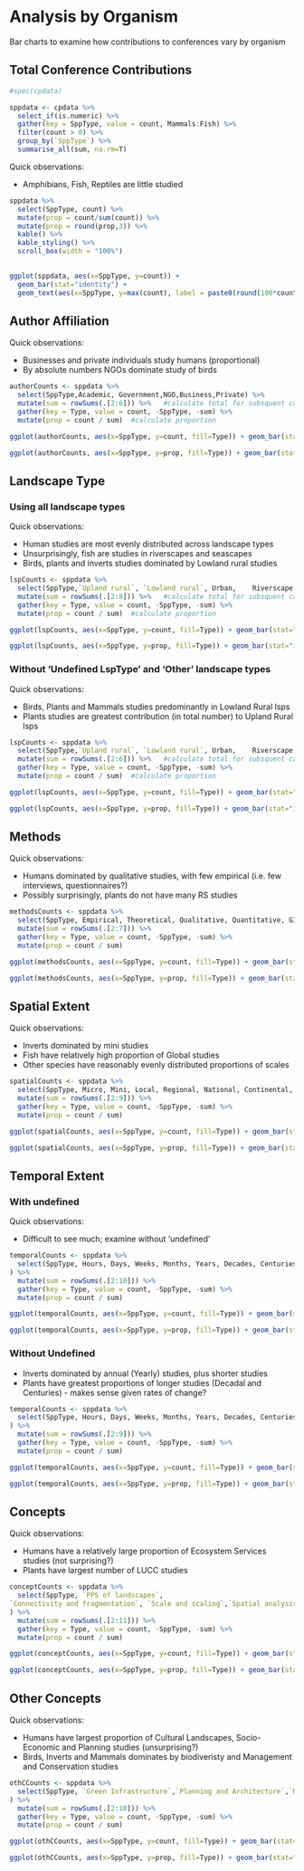 # Analysis by Organism

Bar charts to examine how contributions to conferences vary by organism

## Total Conference Contributions

```r
#spec(cpdata)

sppdata <- cpdata %>%
  select_if(is.numeric) %>%
  gather(key = SppType, value = count, Mammals:Fish) %>%
  filter(count > 0) %>%
  group_by(`SppType`) %>%
  summarise_all(sum, na.rm=T) 
```

Quick observations:

- Amphibians, Fish, Reptiles are little studied

```r

sppdata %>%
  select(SppType, count) %>%
  mutate(prop = count/sum(count)) %>%
  mutate(prop = round(prop,3)) %>% 
  kable() %>%
  kable_styling() %>%
  scroll_box(width = "100%")
    

ggplot(sppdata, aes(x=SppType, y=count)) + 
  geom_bar(stat="identity") + 
  geom_text(aes(x=SppType, y=max(count), label = paste0(round(100*count / sum(count),1), "%"), vjust=-0.25))

```

## Author Affiliation

Quick observations:

- Businesses and private individuals study humans (proportional)
- By absolute numbers NGOs dominate study of birds 

```r

authorCounts <- sppdata %>%
  select(SppType,Academic, Government,NGO,Business,Private) %>%
  mutate(sum = rowSums(.[2:6])) %>%   #calculate total for subsquent calcultation of proportion
  gather(key = Type, value = count, -SppType, -sum) %>%
  mutate(prop = count / sum)  #calculate proportion

ggplot(authorCounts, aes(x=SppType, y=count, fill=Type)) + geom_bar(stat="identity", colour="white")

ggplot(authorCounts, aes(x=SppType, y=prop, fill=Type)) + geom_bar(stat="identity", colour="white")

```


## Landscape Type 

### Using all landscape types

Quick observations: 

- Human studies are most evenly distributed across landscape types
- Unsurprisingly, fish are studies in riverscapes and seascapes
- Birds, plants and inverts studies dominated by Lowland rural studies

```r
lspCounts <- sppdata %>%
  select(SppType,`Upland rural`, `Lowland rural`, Urban,	Riverscape, Seascape, `Undefined LspType`,Other) %>%
  mutate(sum = rowSums(.[2:8])) %>%   #calculate total for subsquent calcultation of proportion
  gather(key = Type, value = count, -SppType, -sum) %>%
  mutate(prop = count / sum)  #calculate proportion

ggplot(lspCounts, aes(x=SppType, y=count, fill=Type)) + geom_bar(stat="identity", colour="white")

ggplot(lspCounts, aes(x=SppType, y=prop, fill=Type)) + geom_bar(stat="identity", colour="white")
```

### Without 'Undefined LspType' and 'Other' landscape types

Quick observations:

- Birds, Plants and Mammals studies predominantly in Lowland Rural lsps
- Plants studies are greatest contribution (in total number) to Upland Rural lsps  

```r

lspCounts <- sppdata %>%
  select(SppType,`Upland rural`, `Lowland rural`, Urban,	Riverscape, Seascape) %>%
  mutate(sum = rowSums(.[2:6])) %>%   #calculate total for subsquent calcultation of proportion
  gather(key = Type, value = count, -SppType, -sum) %>%
  mutate(prop = count / sum)  #calculate proportion

ggplot(lspCounts, aes(x=SppType, y=count, fill=Type)) + geom_bar(stat="identity", colour="white")

ggplot(lspCounts, aes(x=SppType, y=prop, fill=Type)) + geom_bar(stat="identity", colour="white")

```

## Methods

Quick observations:

- Humans dominated by qualitative studies, with few empirical (i.e. few interviews, questionnaires?)
- Possibly surprisingly, plants do not have many RS studies

```r
methodsCounts <- sppdata %>%
  select(SppType, Empirical, Theoretical, Qualitative, Quantitative, GIS, `Remote sensing`) %>%
  mutate(sum = rowSums(.[2:7])) %>%
  gather(key = Type, value = count, -SppType, -sum) %>%
  mutate(prop = count / sum) 

ggplot(methodsCounts, aes(x=SppType, y=count, fill=Type)) + geom_bar(stat="identity", colour="white")

ggplot(methodsCounts, aes(x=SppType, y=prop, fill=Type)) + geom_bar(stat="identity", colour="white")

```

## Spatial Extent

Quick observations:

- Inverts dominated by mini studies
- Fish have relatively high proportion of Global studies
- Other species have reasonably evenly distributed proportions of scales
```r
spatialCounts <- sppdata %>%
  select(SppType, Micro, Mini, Local, Regional, National, Continental, Global,`Undefined Extent`) %>%
  mutate(sum = rowSums(.[2:9])) %>%
  gather(key = Type, value = count, -SppType, -sum) %>%
  mutate(prop = count / sum) 

ggplot(spatialCounts, aes(x=SppType, y=count, fill=Type)) + geom_bar(stat="identity", colour="white")

ggplot(spatialCounts, aes(x=SppType, y=prop, fill=Type)) + geom_bar(stat="identity", colour="white")

```

## Temporal Extent 

### With undefined

Quick observations:

- Difficult to see much; examine without 'undefined' 
```r
temporalCounts <- sppdata %>%
  select(SppType, Hours, Days, Weeks, Months, Years, Decades, Centuries, Longer, `Undefined Temporal`
) %>%
  mutate(sum = rowSums(.[2:10])) %>%
  gather(key = Type, value = count, -SppType, -sum) %>%
  mutate(prop = count / sum) 

ggplot(temporalCounts, aes(x=SppType, y=count, fill=Type)) + geom_bar(stat="identity", colour="white")

ggplot(temporalCounts, aes(x=SppType, y=prop, fill=Type)) + geom_bar(stat="identity", colour="white")

```

### Without Undefined

- Inverts dominated by annual (Yearly) studies, plus shorter studies
- Plants have greatest proportions of longer studies (Decadal and Centuries) - makes sense given rates of change? 
```r
temporalCounts <- sppdata %>%
  select(SppType, Hours, Days, Weeks, Months, Years, Decades, Centuries, Longer 
) %>%
  mutate(sum = rowSums(.[2:9])) %>%
  gather(key = Type, value = count, -SppType, -sum) %>%
  mutate(prop = count / sum) 

ggplot(temporalCounts, aes(x=SppType, y=count, fill=Type)) + geom_bar(stat="identity", colour="white")

ggplot(temporalCounts, aes(x=SppType, y=prop, fill=Type)) + geom_bar(stat="identity", colour="white")

```

## Concepts

Quick observations:

- Humans have a relatively large proportion of Ecosystem Services studies (not surprising?)
- Plants have largest number of LUCC studies
```r
conceptCounts <- sppdata %>%
  select(SppType, `PPS of landscapes`,
`Connectivity and fragmentation`, `Scale and scaling`,`Spatial analysis and modeling`,LUCC,`History and legacy`,`Climate change interactions`,`Ecosystem services`,`Landscape sustainability`,`Accuracy and uncertainty`
) %>%
  mutate(sum = rowSums(.[2:11])) %>%
  gather(key = Type, value = count, -SppType, -sum) %>%
  mutate(prop = count / sum) 

ggplot(conceptCounts, aes(x=SppType, y=count, fill=Type)) + geom_bar(stat="identity", colour="white")

ggplot(conceptCounts, aes(x=SppType, y=prop, fill=Type)) + geom_bar(stat="identity", colour="white")

```


## Other Concepts

Quick observations:

- Humans have largest proportion of Cultural Landscapes, Socio-Economic and Planning studies (unsurprising?)
- Birds, Inverts and Mammals dominates by biodiveristy and Management and Conservation studies

```r
othCCounts <- sppdata %>%
  select(SppType, `Green Infrastructure`,`Planning and Architecture`,`Management and Conservation`,`Cultural Landscapes`,`Socio-economic Dimensions`,Biodiversity,`Landscape Assessment`,`Catchment Based Approach`,`Invasives Pests Diseases`
) %>%
  mutate(sum = rowSums(.[2:10])) %>%
  gather(key = Type, value = count, -SppType, -sum) %>%
  mutate(prop = count / sum) 

ggplot(othCCounts, aes(x=SppType, y=count, fill=Type)) + geom_bar(stat="identity", colour="white")

ggplot(othCCounts, aes(x=SppType, y=prop, fill=Type)) + geom_bar(stat="identity", colour="white")

```

